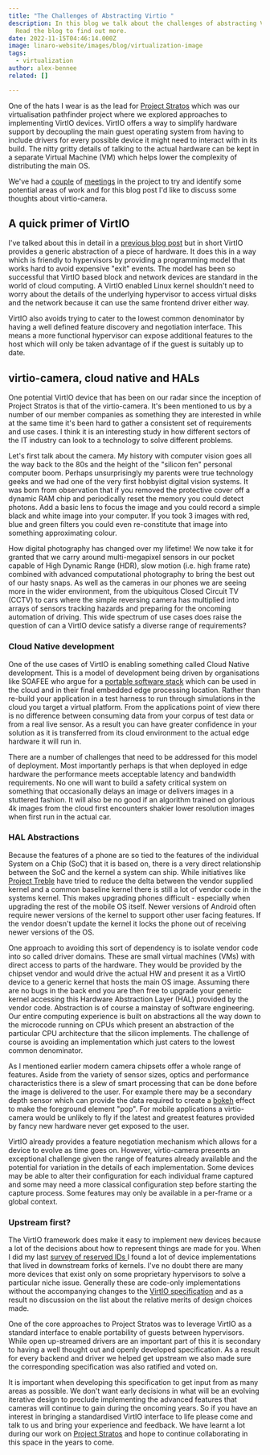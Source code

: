 ```yaml
---
title: "The Challenges of Abstracting Virtio "
description: In this blog we talk about the challenges of abstracting Virtio.
  Read the blog to find out more.
date: 2022-11-15T04:46:14.000Z
image: linaro-website/images/blog/virtualization-image
tags:
  - virtualization
author: alex-bennee
related: []

---
```


One of the hats I wear is as the lead for [Project Stratos](https://linaro.atlassian.net/wiki/spaces/STR/overview) which was our virtualisation pathfinder project where we explored approaches to implementing VirtIO devices. VirtIO offers a way to simplify hardware support by decoupling the main guest operating system from having to include drivers for every possible device it might need to interact with in its build. The nitty gritty details of talking to the actual hardware can be kept in a separate Virtual Machine (VM) which helps lower the complexity of distributing the main OS.

We've had a [couple](https://linaro.atlassian.net/wiki/spaces/STR/pages/28765880340/2022-09-30+Project+Stratos+Meeting+notes) of [meetings](https://linaro.atlassian.net/wiki/spaces/STR/pages/28771778789/2022-10-14+Project+Stratos+Meeting+notes) in the project to try and identify some potential areas of work and for this blog post I'd like to discuss some thoughts about virtio-camera.

## A quick primer of VirtIO

I've talked about this in detail in a [previous blog post](https://www.linaro.org/blog/virtio-work/) but in short VirtIO provides a generic abstraction of a piece of hardware. It does this in a way which is friendly to hypervisors by providing a programming model that works hard to avoid expensive "exit" events. The model has been so successful that VirtIO based block and network devices are standard in the world of cloud computing. A VirtIO enabled Linux kernel shouldn't need to worry about the details of the underlying hypervisor to access virtual disks and the network because it can use the same frontend driver either way.

VirtIO also avoids trying to cater to the lowest common denominator by having a well defined feature discovery and negotiation interface. This means a more functional hypervisor can expose additional features to the host which will only be taken advantage of if the guest is suitably up to date.

## virtio-camera, cloud native and HALs

One potential VirtIO device that has been on our radar since the inception of Project Stratos is that of the virtio-camera. It's been mentioned to us by a number of our member companies as something they are interested in while at the same time it's been hard to gather a consistent set of requirements and use cases. I think it is an interesting study in how different sectors of the IT industry can look to a technology to solve different problems.

Let's first talk about the camera. My history with computer vision goes all the way back to the 80s and the height of the "silicon fen" personal computer boom. Perhaps unsurprisingly my parents were true technology geeks and we had one of the very first hobbyist digital vision systems. It was born from observation that if you removed the protective cover off a dynamic RAM chip and periodically reset the memory you could detect photons. Add a basic lens to focus the image and you could record a simple black and white image into your computer. If you took 3 images with red, blue and green filters you could even re-constitute that image into something approximating colour.

How digital photography has changed over my lifetime! We now take it for granted that we carry around multi-megapixel sensors in our pocket capable of High Dynamic Range (HDR), slow motion (i.e. high frame rate) combined with advanced computational photography to bring the best out of our hasty snaps. As well as the cameras in our phones we are seeing more in the wider environment, from the ubiquitous Closed Circuit TV (CCTV) to cars where the simple reversing camera has multiplied into arrays of sensors tracking hazards and preparing for the oncoming automation of driving. This wide spectrum of use cases does
raise the question of can a VirtIO device satisfy a diverse range of requirements?

### Cloud Native development

One of the use cases of VirtIO is enabling something called Cloud Native development. This is a model of development being driven by organisations like SOAFEE who argue for a [portable software stack](https://www.arm.com/blogs/blueprint/cloud-native-automotive-development) which can be used in the cloud and in their final embedded edge processing location. Rather than re-build your application in a test harness to run through simulations in the cloud you target a virtual platform. From the applications point of view there is no difference between consuming data from your corpus of test data or from a real  live sensor. As a result you can have greater confidence in your solution as it is transferred from its cloud environment to the actual edge hardware it will run in.

There are a number of challenges that need to be addressed for this model of deployment. Most importantly perhaps is that when deployed in edge hardware the performance meets acceptable latency and bandwidth requirements. No one will want to build a safety critical system on something that occasionally delays an image or delivers images in a stuttered fashion. It will also be no good if an algorithm trained on glorious 4k images from the cloud first encounters shakier lower resolution images when first run in the actual car.

### HAL Abstractions

Because the features of a phone are so tied to the features of the individual System on a Chip (SoC) that it is based on, there is a very direct relationship between the SoC and the kernel a system can ship. While initiatives like [Project Treble](https://arstechnica.com/gadgets/2017/05/google-hopes-to-fix-android-updates-no-really-with-project-treble/) have tried to reduce the delta  between the vendor supplied kernel and a common baseline kernel there is still a lot of vendor code in the systems kernel. This makes upgrading phones difficult - especially when upgrading the rest of the mobile OS itself. Newer versions of Android often require newer versions of the kernel to support other user facing features. If the vendor doesn't update the kernel it locks the phone out of receiving newer versions of the OS.

One approach to avoiding this sort of dependency is to isolate vendor code into so called driver domains. These are small virtual machines (VMs) with direct access to parts of the hardware. They would be provided by the chipset vendor and would drive the actual HW and  present it as a VirtIO device to a generic kernel that hosts the main OS image. Assuming there are no bugs in the back end you are then free to upgrade your generic kernel accessing this Hardware Abstraction Layer (HAL) provided by the vendor code.
Abstraction is of course a mainstay of software engineering. Our entire computing experience is built on abstractions all the way down to the microcode running on CPUs which present an abstraction of the particular CPU architecture that the silicon implements. The challenge of course is avoiding an implementation which just caters to the lowest common denominator.

As I mentioned earlier modern camera chipsets offer a whole range of features. Aside from the variety of sensor sizes, optics and performance characteristics there is a slew of smart processing that can be done before the image is delivered to the user. For example there may be a secondary depth sensor which can provide the data required to create a [bokeh](https://en.wikipedia.org/wiki/Bokeh) effect to make the foreground element "pop". For mobile applications a virtio-camera would be unlikely to fly if the latest and greatest features provided by fancy new hardware never get exposed to the user.

VirtIO already provides a feature negotiation mechanism which allows for a device to evolve as time goes on. However, virtio-camera presents an exceptional challenge given the range of features already available and the potential for variation in the details of each implementation. Some devices may be able to alter their configuration for each individual  frame captured and some may need a more classical configuration step before starting the capture process. Some features may only be available in a per-frame or a global context.

### Upstream first?

The VirtIO framework does make it easy to implement new devices because a lot of the decisions about how to represent things are made for you. When I did my last [survey of reserved IDs ](https://op-lists.linaro.org/archives/list/stratos-dev@op-lists.linaro.org/thread/VPLKMBWYB4PG2X5MTACUIW5SBGBP5HVF/#QD5W5PPV4XTG7TB7QJYQRYKI75SQS3YC)I found a lot of device implementations that lived in downstream forks of kernels. I've no doubt there are many more devices that exist only on some proprietary hypervisors to solve a particular niche issue. Generally these are code-only implementations without the accompanying changes to the [VirtIO specification](https://docs.oasis-open.org/virtio/virtio/v1.2/csd01/virtio-v1.2-csd01.html#x1-64100019) and as a result no discussion on the list about the relative merits of design choices made.

One of the core approaches to Project Stratos was to leverage VirtIO as a standard interface to enable portability of guests between hypervisors. While open up-streamed drivers are an important part of this it is secondary to having a well thought out and openly developed
specification. As a result for every backend and driver we helped get upstream we also made sure the corresponding specification was also ratified and voted on.

It is important when developing this specification to get input from as many areas as possible. We don't want early decisions in what will be an evolving iterative design to preclude implementing the advanced features that cameras will continue to gain during the oncoming years. So if you have an interest in bringing a standardised VirtIO interface to life please come and talk to us and bring your experience and feedback. We have learnt a lot during our work on [Project Stratos](https://linaro.atlassian.net/wiki/spaces/STR/overview) and hope to continue collaborating in this space in the years to come.
